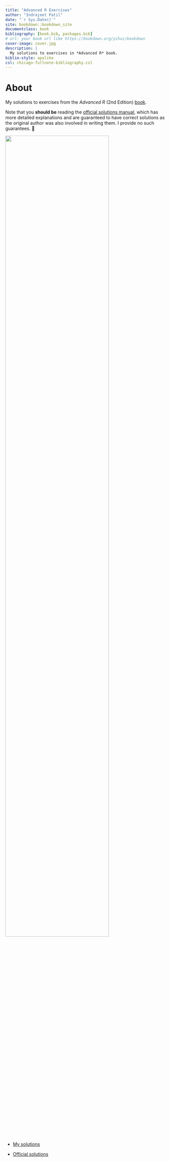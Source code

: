 ```yaml
--- 
title: "Advanced R Exercises"
author: "Indrajeet Patil"
date: "`r Sys.Date()`"
site: bookdown::bookdown_site
documentclass: book
bibliography: [book.bib, packages.bib]
# url: your book url like https://bookdown.org/yihui/bookdown
cover-image: cover.jpg
description: |
  My solutions to exercises in *Advanced R* book.
biblio-style: apalike
csl: chicago-fullnote-bibliography.csl
---
```


# About {-}

My solutions to exercises from the _Advanced R_ (2nd Edition) [book](https://adv-r.hadley.nz/). 

Note that you **should be** reading the [official solutions manual](https://advanced-r-solutions.rbind.io/index.html), which has more detailed explanations and are guaranteed to have correct solutions as the original author was also involved in writing them. I provide no such guarantees. 😬

<img src="assets/combined.jpg" width="80%" />

- [My solutions](https://github.com/IndrajeetPatil/Advanced-R-exercises)

- [Official solutions](https://advanced-r-solutions.rbind.io/index.html)
